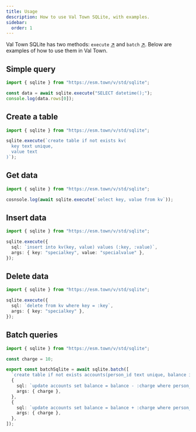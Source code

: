 ```yaml
---
title: Usage
description: How to use Val Town SQLite, with examples.
sidebar:
  order: 1
---
```


Val Town SQLite has two methods: `execute` [↗](https://docs.turso.tech/libsql/client-access/javascript-typescript-sdk#execute-a-single-statement) and `batch` [↗](https://docs.turso.tech/libsql/client-access/javascript-typescript-sdk#batches-and-interactive-transactions). Below are examples of how to use them in Val Town.

## Simple query

```ts
import { sqlite } from "https://esm.town/v/std/sqlite";

const data = await sqlite.execute("SELECT datetime();");
console.log(data.rows[0]);
```

## Create a table

```ts
import { sqlite } from "https://esm.town/v/std/sqlite";

sqlite.execute(`create table if not exists kv(
  key text unique, 
  value text
)`);
```

## Get data

```ts
import { sqlite } from "https://esm.town/v/std/sqlite";

cosnsole.log(await sqlite.execute(`select key, value from kv`));
```

## Insert data

```ts
import { sqlite } from "https://esm.town/v/std/sqlite";

sqlite.execute({
  sql: `insert into kv(key, value) values (:key, :value)`,
  args: { key: "specialkey", value: "specialvalue" },
});
```

## Delete data

```ts
import { sqlite } from "https://esm.town/v/std/sqlite";

sqlite.execute({
  sql: `delete from kv where key = :key`,
  args: { key: "specialkey" },
});
```

## Batch queries

```ts
import { sqlite } from "https://esm.town/v/std/sqlite";

const charge = 10;

export const batchSqlite = await sqlite.batch([
  `create table if not exists accounts(person_id text unique, balance integer)`,
  {
    sql: `update accounts set balance = balance - :charge where person_id = 'Bob'`,
    args: { charge },
  },
  {
    sql: `update accounts set balance = balance + :charge where person_id = 'Alice'`,
    args: { charge },
  },
]);
```
